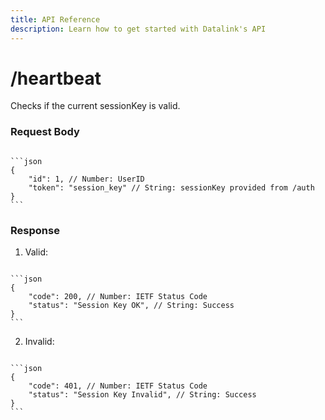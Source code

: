 ```yaml
---
title: API Reference
description: Learn how to get started with Datalink's API
---
```



# /heartbeat

Checks if the current sessionKey is valid. 

### Request Body

<Code>
```json
{
    "id": 1, // Number: UserID
    "token": "session_key" // String: sessionKey provided from /auth
}
```
</Code>

### Response

1. Valid: 
<Code>
```json
{
    "code": 200, // Number: IETF Status Code
    "status": "Session Key OK", // String: Success
}
```
</Code>

2. Invalid:
<Code>
```json
{
    "code": 401, // Number: IETF Status Code
    "status": "Session Key Invalid", // String: Success
}
```
</Code>
